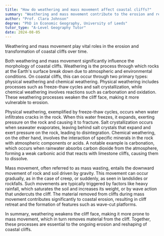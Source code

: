 ```yaml
---
title: "How do weathering and mass movement affect coastal cliffs?"
summary: "Weathering and mass movement contribute to the erosion and reshaping of coastal cliffs over time."
author: "Prof. Clara Johnson"
degree: "PhD in Economic Geography, University of Leeds"
tutor_type: "A-Level Geography Tutor"
date: 2024-08-05
---
```


Weathering and mass movement play vital roles in the erosion and transformation of coastal cliffs over time.

Both weathering and mass movement significantly influence the morphology of coastal cliffs. Weathering is the process through which rocks at the Earth's surface break down due to atmospheric and environmental conditions. On coastal cliffs, this can occur through two primary types: physical weathering and chemical weathering. Physical weathering includes processes such as freeze-thaw cycles and salt crystallization, while chemical weathering involves reactions such as carbonation and oxidation. These weathering processes weaken the cliff face, making it more vulnerable to erosion.

Physical weathering, exemplified by freeze-thaw cycles, occurs when water infiltrates cracks in the rock. When this water freezes, it expands, exerting pressure on the rock and causing it to fracture. Salt crystallization occurs when seawater evaporates, leaving behind salt crystals that expand and exert pressure on the rock, leading to disintegration. Chemical weathering, on the other hand, involves the interaction of specific minerals in the rock with atmospheric components or acids. A notable example is carbonation, which occurs when rainwater absorbs carbon dioxide from the atmosphere, forming a weak carbonic acid that reacts with limestone cliffs, causing them to dissolve.

Mass movement, often referred to as mass wasting, entails the downward movement of rock and soil driven by gravity. This movement can occur gradually, as in the case of creep, or suddenly, as seen in landslides or rockfalls. Such movements are typically triggered by factors like heavy rainfall, which saturates the soil and increases its weight, or by wave action that undercuts the cliff. The material removed from cliffs during mass movement contributes significantly to coastal erosion, resulting in cliff retreat and the formation of features such as wave-cut platforms.

In summary, weathering weakens the cliff face, making it more prone to mass movement, which in turn removes material from the cliff. Together, these processes are essential to the ongoing erosion and reshaping of coastal cliffs.
    